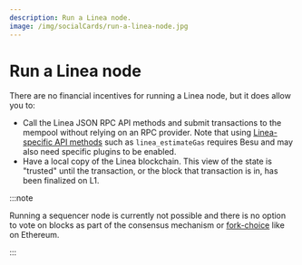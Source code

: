 ```yaml
---
description: Run a Linea node.
image: /img/socialCards/run-a-linea-node.jpg
---
```



# Run a Linea node

There are no financial incentives for running a Linea node, but it does allow you to:

- Call the Linea JSON RPC API methods and submit transactions to the mempool without relying on an 
RPC provider. Note that using [Linea-specific API methods](../../reference/api/index.mdx) such as 
`linea_estimateGas` requires Besu and may also need specific plugins to be enabled. 
- Have a local copy of the Linea blockchain. This view of the state is "trusted" until the transaction, or the
    block that transaction is in, has been finalized on L1.

:::note

Running a sequencer node is currently not possible and there is no option to vote on blocks as part of the consensus
mechanism or [fork-choice](https://eth2book.info/capella/part3/forkchoice/#whats-a-fork-choice) like on Ethereum.

:::

<DocCardList />
